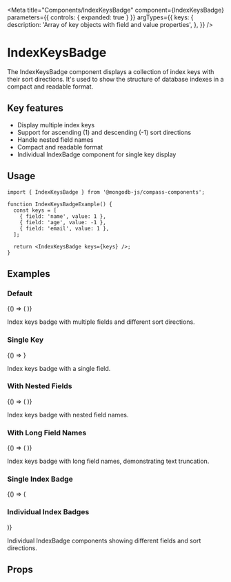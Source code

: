 
<Meta
  title="Components/IndexKeysBadge"
  component={IndexKeysBadge}
  parameters={{ controls: { expanded: true } }}
  argTypes={{
    keys: {
      description: 'Array of key objects with field and value properties',
    },
  }}
/>

# IndexKeysBadge

The IndexKeysBadge component displays a collection of index keys with their sort directions.
It's used to show the structure of database indexes in a compact and readable format.

## Key features

- Display multiple index keys
- Support for ascending (1) and descending (-1) sort directions
- Handle nested field names
- Compact and readable format
- Individual IndexBadge component for single key display

## Usage

```tsx
import { IndexKeysBadge } from '@mongodb-js/compass-components';

function IndexKeysBadgeExample() {
  const keys = [
    { field: 'name', value: 1 },
    { field: 'age', value: -1 },
    { field: 'email', value: 1 },
  ];

  return <IndexKeysBadge keys={keys} />;
}
```

## Examples

### Default

<Story name="Default">
  {() => (
    <IndexKeysBadge
      keys={[
        { field: 'name', value: 1 },
        { field: 'age', value: -1 },
        { field: 'email', value: 1 },
      ]}
    />
  )}
</Story>

Index keys badge with multiple fields and different sort directions.

### Single Key

<Story name="SingleKey">
  {() => <IndexKeysBadge keys={[{ field: 'name', value: 1 }]} />}
</Story>

Index keys badge with a single field.

### With Nested Fields

<Story name="WithNestedFields">
  {() => (
    <IndexKeysBadge
      keys={[
        { field: 'profile.name', value: 1 },
        { field: 'profile.address.city', value: -1 },
        { field: 'metadata.tags', value: 1 },
      ]}
    />
  )}
</Story>

Index keys badge with nested field names.

### With Long Field Names

<Story name="WithLongFieldNames">
  {() => (
    <IndexKeysBadge
      keys={[
        { field: 'reallyLongFieldNameThatMightOverflow', value: 1 },
        { field: 'anotherVeryLongFieldNameForTesting', value: -1 },
        { field: 'third.nested.long.field.name', value: 1 },
      ]}
    />
  )}
</Story>

Index keys badge with long field names, demonstrating text truncation.

### Single Index Badge

<Story name="SingleIndexBadge">
  {() => (
    <div style={{ padding: '20px' }}>
      <h3>Individual Index Badges</h3>
      <div style={{ display: 'flex', gap: '8px', flexWrap: 'wrap' }}>
        <IndexBadge field="name" value={1} />
        <IndexBadge field="age" value={-1} />
        <IndexBadge field="email" value={1} />
      </div>
    </div>
  )}
</Story>

Individual IndexBadge components showing different fields and sort directions.

## Props

<Controls />
